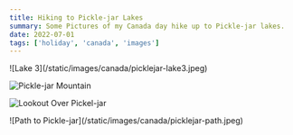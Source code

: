 ```yaml
---
title: Hiking to Pickle-jar Lakes
summary: Some Pictures of my Canada day hike up to Pickle-jar lakes.
date: 2022-07-01
tags: ['holiday', 'canada', 'images']
---
```


<div className="flex flex-wrap -mx-2 overflow-hidden xl:-mx-2">
  <div className="my-1 px-2 w-full overflow-hidden xl:my-1 xl:px-2 xl:w-1/2">
![Lake 3](/static/images/canada/picklejar-lake3.jpeg)
  </div>
  <div className="my-1 px-2 w-full overflow-hidden xl:my-1 xl:px-2 xl:w-1/2">

![Pickle-jar Mountain](/static/images/canada/pickle-jar-mountain.jpeg)

</div>
  <div className="my-1 px-2 w-full overflow-hidden xl:my-1 xl:px-2 xl:w-1/2">

![Lookout Over Pickel-jar](/static/images/canada/picklejar-lookout.jpeg)

</div>
  <div className="my-1 px-2 w-full overflow-hidden xl:my-1 xl:px-2 xl:w-1/2">
![Path to Pickle-jar](/static/images/canada/picklejar-path.jpeg)
</div>
</div>
